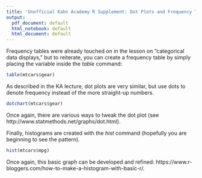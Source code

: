 ```yaml
---
title: 'Unofficial Kahn Academy R Supplement: Dot Plots and Frequency Tables / Histograms'
output:
  pdf_document: default
  html_notebook: default
  html_document: default
---
```


Frequency tables were already touched on in the lesson on "categorical data displays," but to reiterate, you can create a frequency table by simply placing the variable inside the *table* command: 

```r

table(mtcars$gear)

```

As described in the KA lecture, dot plots are very similar, but use dots to denote frequency instead of the more straight-up numbers. 

```r
dotchart(mtcars$gear)
```

Once again, there are various ways to tweak the dot plot (see http://www.statmethods.net/graphs/dot.html).  

Finally, histograms are created with the *hist* command (hopefully you are beginning to see the pattern).
```r
hist(mtcars$mpg)
```

Once again, this basic graph can be developed and refined: https://www.r-bloggers.com/how-to-make-a-histogram-with-basic-r/. 


